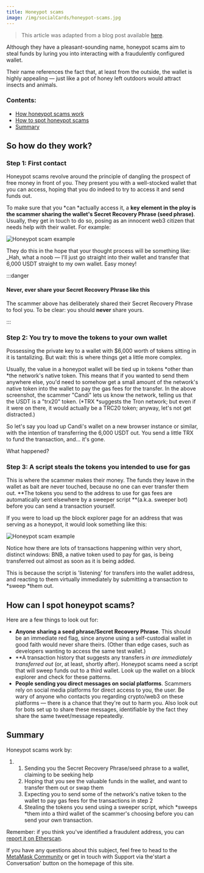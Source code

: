 ```yaml
---
title: Honeypot scams
image: /img/socialCards/honeypot-scams.jpg
---
```



<CustomLayout />

> This article was adapted from a blog post available [here](https://consensys.net/blog/metamask/understanding-and-avoiding-crypto-honeypot-scams/).

Although they have a pleasant-sounding name, honeypot scams aim to steal funds by luring you into interacting with a fraudulently configured wallet.

Their name references the fact that, at least from the outside, the wallet is highly appealing — just like a pot of honey left outdoors would attract insects and animals.

### Contents:

- [How honeypot scams work](#so-how-do-they-work)
- [How to spot honeypot scams](#how-can-i-spot-honeypot-scams)
- [Summary](#summary)

## So how do they work?

### Step 1: First contact

Honeypot scams revolve around the principle of dangling the prospect of free money in front of you. They present you with a well-stocked wallet that you can access, hoping that you do indeed to try to access it and send funds out.

To make sure that you *can *actually access it, a **key element in the ploy is the scammer sharing the wallet's Secret Recovery Phrase (seed phrase)**. Usually, they get in touch to do so, posing as an innocent web3 citizen that needs help with their wallet. For example:

<div class="center-container">
  <div class="img-medium">
    <img
      src={
        require("../../../img/privacy-and-security/staying-safe-in-web3/honeypot-scams/Honeypot_scam_example.png")
          .default
      }
      alt="Honeypot scam example"
    />
  </div>
</div>

They do this in the hope that your thought process will be something like: \_Hah, what a noob — I'll just go straight into their wallet and transfer that 6,000 USDT straight to my own wallet. Easy money!

:::danger

#### Never, ever share your Secret Recovery Phrase like this

The scammer above has deliberately shared their Secret Recovery Phrase to fool you. To be clear: you should **never** share yours.

:::

### Step 2: You try to move the tokens to your own wallet

Possessing the private key to a wallet with $6,000 worth of tokens sitting in it is tantalizing. But wait: this is where things get a little more complex.

Usually, the value in a honeypot wallet will be tied up in tokens *other than *the network's native token. This means that if you wanted to send them anywhere else, you'd need to somehow get a small amount of the network's native token into the wallet to pay the gas fees for the transfer. In the above screenshot, the scammer "Candi" lets us know the network, telling us that the USDT is a "trx20" token. (*TRX *suggests the Tron network; but even if it were on there, it would actually be a TRC20 token; anyway, let's not get distracted.)

So let's say you load up Candi's wallet on a new browser instance or similar, with the intention of transferring the 6,000 USDT out. You send a little TRX to fund the transaction, and... it's gone.

What happened?

### Step 3: A script steals the tokens you intended to use for gas

This is where the scammer makes their money. The funds they leave in the wallet as bait are never touched, because no one can ever transfer them out. **The tokens you send to the address to use for gas fees are automatically sent elsewhere by a sweeper script **(a.k.a. sweeper bot) before you can send a transaction yourself.

If you were to load up the block explorer page for an address that was serving as a honeypot, it would look something like this:

<div class="center-container">
  <div class="img-large">
    <img
      src={
        require("../../../img/privacy-and-security/staying-safe-in-web3/honeypot-scams/Honeypot_scam_example_2.png")
          .default
      }
      alt="Honeypot scam example"
    />
  </div>
</div>

Notice how there are lots of transactions happening within very short, distinct windows: BNB, a native token used to pay for gas, is being transferred out almost as soon as it is being added.

This is because the script is 'listening' for transfers into the wallet address, and reacting to them virtually immediately by submitting a transaction to *sweep *them out.

## How can I spot honeypot scams?

Here are a few things to look out for:

- **Anyone sharing a seed phrase/Secret Recovery Phrase**. This should be an immediate red flag, since anyone using a self-custodial wallet in good faith would never share theirs. (Other than edge cases, such as developers wanting to access the same test wallet.)
- **A transaction history that suggests any transfers *in *are immediately transferred _out_** (or, at least, shortly after). Honeypot scams need a script that will sweep funds out to a third wallet. Look up the wallet on a block explorer and check for these patterns.
- **People sending you direct messages on social platforms**. Scammers rely on social media platforms for direct access to you, the user. Be wary of anyone who contacts you regarding crypto/web3 on these platforms — there is a chance that they're out to harm you. Also look out for bots set up to share these messages, identifiable by the fact they share the same tweet/message repeatedly.

## Summary

Honeypot scams work by:

1. 1. Sending you the Secret Recovery Phrase/seed phrase to a wallet, claiming to be seeking help
   2. Hoping that you see the valuable funds in the wallet, and want to transfer them out or swap them
   3. Expecting you to send some of the network's native token to the wallet to pay gas fees for the transactions in step 2
   4. Stealing the tokens you send using a sweeper script, which *sweeps *them into a third wallet of the scammer's choosing before you can send your own transaction.

Remember: if you think you've identified a fraudulent address, you can [report it on Etherscan](/privacy-and-security/how-to-report-an-address-on-etherscan).

If you have any questions about this subject, feel free to head to the [MetaMask Community](https://community.metamask.io/) or get in touch with Support via the'start a Conversation' button on the homepage of this site.
